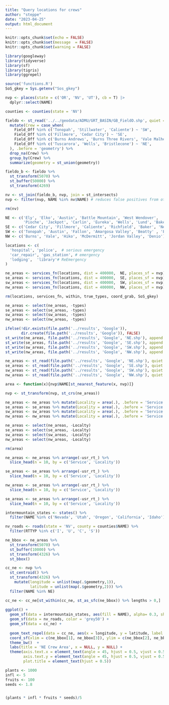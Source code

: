 ```yaml
---
title: "Query locations for crews"
author: "steppe"
date: "2023-04-25"
output: html_document
---
```



```r
knitr::opts_chunk$set(echo = FALSE)
knitr::opts_chunk$set(message  = FALSE)
knitr::opts_chunk$set(warning = FALSE)
```




```r
library(googleway)
library(tidyverse)
library(sf)
library(tigris)
library(ggrepel)
```

```r
source('functions.R')
SoS_gkey = Sys.getenv("Sos_gkey")
```


```r

nvp <- places(state = c('OR', 'NV', 'UT'), cb = T) |>
  dplyr::select(NAME)

counties <- counties(state = 'NV')
```

```r

fieldo <- st_read('../../geodata/ADMU/GRT_BASIN/GB_FieldO.shp', quiet = T) %>% 
  mutate(Crew = case_when( 
    Field_Off %in% c('Tonopah', 'Stillwater', 'Caliente') ~ 'SW', 
    Field_Off %in% c('Fillmore', 'Cedar City') ~ 'SE', 
    Field_Off %in% c('Burns Andrews', 'Burns Three Rivers', 'Vale Malheur') ~ 'NW', 
    Field_Off %in% c('Tuscarora', 'Wells', 'Bristlecone') ~ 'NE', 
  ), .before = 'geometry') %>% 
  drop_na(Crew) %>% 
  group_by(Crew) %>% 
  summarize(geometry = st_union(geometry))

fieldo_b <- fieldo %>% 
  st_transform(5070) %>% 
  st_buffer(50000) %>% 
  st_transform(4269) 

nv <- st_join(fieldo_b, nvp, join = st_intersects)
nvp <- filter(nvp, NAME %in% nv$NAME) # reduces false positives from other searches

rm(nv)
```


```r
NE <- c('Ely', 'Elko', 'Austin', 'Battle Mountain', 'West Wendover', 
        'Pioche', 'Jackpot', 'Carlin', 'Eureka', 'Wells', 'Lund', 'Baker')
SE <- c('Cedar City', 'Fillmore', 'Caliente', 'Richfield', 'Baker', 'Newcastle', 'St. George')
SW <- c('Tonopah', 'Austin', 'Fallon', 'Amargosa Valley', 'Beatty' , 'Eureka', 'Yerington')
NW <- c('Burns', 'Vale', 'Hiko', 'McDermitt', 'Jordan Valley', 'Denio')
```

```r

locations <- c(
  'hospital', 'police',  # serious emergency
  'car_repair', 'gas_station', # emergency
  'lodging',  'library'# ReEmergency 
)

ne_areas <- services_fn(locations, dist = 400000,  NE, places_sf = nvp) 
se_areas <- services_fn(locations, dist = 400000,  SE, places_sf = nvp) 
sw_areas <- services_fn(locations, dist = 400000,  SW, places_sf = nvp) 
nw_areas <- services_fn(locations, dist = 400000,  NW, places_sf = nvp) 

rm(locations, services_fn, within, true_types, coord_grab, SoS_gkey)
```

```r

ne_areas <- select(ne_areas, -types)
se_areas <- select(se_areas, -types)
sw_areas <- select(sw_areas, -types)
nw_areas <- select(nw_areas, -types)

ifelse(!dir.exists(file.path('../results', 'Google')), 
       dir.create(file.path('../results', 'Google')), FALSE)
st_write(ne_areas, file.path('../results', 'Google', 'NE.shp'), append = F, quiet = T)
st_write(se_areas, file.path('../results', 'Google', 'SE.shp'), append = F, quiet = T)
st_write(sw_areas, file.path('../results', 'Google', 'SW.shp'), append = F, quiet = T)
st_write(nw_areas, file.path('../results', 'Google', 'NW.shp'), append = F, quiet = T)
```

```r

ne_areas <- st_read(file.path('../results', 'Google', 'NE.shp'), quiet = T)
se_areas <- st_read(file.path('../results', 'Google', 'SE.shp'), quiet = T)
sw_areas <- st_read(file.path('../results', 'Google', 'SW.shp'), quiet = T)
nw_areas <- st_read(file.path('../results', 'Google', 'NW.shp'), quiet = T)

```


```r
area <- function(x){nvp$NAME[st_nearest_feature(x, nvp)]}

nvp <- st_transform(nvp, st_crs(ne_areas))

ne_areas <- ne_areas %>% mutate(Locality = area(.), .before = 'Service')
se_areas <- se_areas %>% mutate(Locality = area(.), .before = 'Service')
sw_areas <- sw_areas %>% mutate(Locality = area(.), .before = 'Service')
nw_areas <- nw_areas %>% mutate(Locality = area(.), .before = 'Service')

ne_areas <- select(ne_areas, -Localty)
se_areas <- select(se_areas, -Localty)
sw_areas <- select(sw_areas, -Localty)
nw_areas <- select(nw_areas, -Localty)

rm(area)
```

```r

ne_areas <- ne_areas %>% arrange(-usr_rt_) %>% 
  slice_head(n = 10, by = c('Service', 'Locality'))

se_areas <- se_areas %>% arrange(-usr_rt_) %>% 
  slice_head(n = 10, by = c('Service', 'Locality'))

nw_areas <- se_areas %>% arrange(-usr_rt_) %>% 
  slice_head(n = 10, by = c('Service', 'Locality'))

se_areas <- se_areas %>% arrange(-usr_rt_) %>% 
  slice_head(n = 10, by = c('Service', 'Locality'))

```


```r

intermountain_states <- states() %>% 
  filter(NAME %in% c('Nevada', 'Utah', 'Oregon', 'California', 'Idaho'))

nv_roads <- roads(state = 'NV', county = counties$NAME) %>% 
  filter(RTTYP %in% c('I', 'U', 'C', 'S'))

ne_bbox <- ne_areas %>% 
  st_transform(5070) %>% 
  st_buffer(10000) %>% 
  st_transform(4326) %>% 
  st_bbox()

cc_ne <- nvp %>%  
  st_centroid() %>% 
  st_transform(4326) %>% 
    mutate(longitude = unlist(map(.$geometry,1)),
           latitude = unlist(map(.$geometry,2))) %>% 
  filter(NAME %in% NE)

cc_ne <- cc_ne[st_within(cc_ne, st_as_sfc(ne_bbox)) %>% lengths > 0,]
  
ggplot() +
  geom_sf(data = intermountain_states, aes(fill = NAME), alpha= 0.3, show.legend = F) + 
  geom_sf(data = nv_roads, color = 'grey50') + 
  geom_sf(data = cc_ne) +
  
  geom_text_repel(data = cc_ne, aes(x = longitude, y = latitude, label = NAME)) + 
  coord_sf(xlim = c(ne_bbox[1], ne_bbox[3]), ylim = c(ne_bbox[2], ne_bbox[4]))  +
  theme_bw()  +
  labs(title = 'NE Crew Area', x = NULL, y = NULL) + 
  theme(axis.text.x = element_text(angle = 45, hjust = 0.5, vjust = 0.5),
        axis.text.y = element_text(angle = 45, hjust = 0.5, vjust = 0.5),
        plot.title = element_text(hjust = 0.5))

```



```r

plants <- 1000
infl <- 5
fruits <- 100
seeds <- 1.8


(plants * infl * fruits * seeds)/5
```

